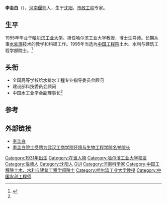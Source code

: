 '''李圭白'''（{{bd|1931年|9月25日|}}），[[河南|河南]][[偃师|偃师]]人，生于[[沈阳|沈阳]]，[[市政工程|市政工程]]专家。

== 生平 ==
1955年毕业于[[哈尔滨工业大学|哈尔滨工业大学]]。担任哈尔滨工业大学教授，博士生导师。长期从事[[水处理|水处理]]技术的教学和科研工作。1995年当选为[[中国工程院|中国工程院]]土木、水利与建筑工程学部院士。<ref name="简介">{{cite web |url=http://expert.h2o-china.com/expert_show.php?id=180258 |language= |title=李圭白 |publisher=中国水网 |date= |accessdate=2016-09-04 |archive-url=https://web.archive.org/web/20170305002356/http://expert.h2o-china.com/expert_show.php?id=180258 |archive-date=2017-03-05 |dead-url=yes }}</ref>

== 头衔 ==
*全国高等学校给水排水工程专业指导委员会顾问
*建设部科技委员会顾问
*中国水工业学会副理事长<ref name="简介"/>

==参考==
{{Reflist}}

== 外部链接 ==
*[http://www.cae.cn/cae/jsp/jump.jsp?oid=20111231115226968327381 李圭白] {{Wayback|url=http://www.cae.cn/cae/jsp/jump.jsp?oid=20111231115226968327381 |date=20170710125335 }}
*[https://web.archive.org/web/20170305001819/http://news.cnhubei.com/xw/kj/201601/t3520999.shtml 李圭白院士受聘为武汉工商学院环境与生物工程学院名誉院长]

{{中国工程院土木、水利与建筑工程学部院士}}

{{Authority control}}
{{DEFAULTSORT:LI李}}
[[Category:1931年出生|Category:1931年出生]]
[[Category:在世人物|Category:在世人物]]
[[Category:哈尔滨工业大学校友|Category:哈尔滨工业大学校友]]
[[Category:偃师人|Category:偃师人]]
[[Category:沈阳人|Category:沈阳人]]
[[Category:李姓|GUI]]
[[Category:河南科学家|Category:河南科学家]]
[[Category:中国工程院土木、水利与建筑工程学部院士|Category:中国工程院土木、水利与建筑工程学部院士]]
[[Category:哈尔滨工业大学教授|Category:哈尔滨工业大学教授]]
[[Category:中国水利工程师|Category:中国水利工程师]]